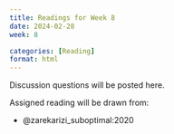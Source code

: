 ```yaml
---
title: Readings for Week 8
date: 2024-02-28
week: 8

categories: [Reading]
format: html
---
```


::: {.callout-tip}
Discussion questions will be posted here.
:::

Assigned reading will be drawn from:

- @zarekarizi_suboptimal:2020